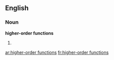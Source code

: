 ==English==

===Noun===
'''higher-order functions'''

# {{plural of|higher-order function}}

[[ar:higher-order functions]]
[[fr:higher-order functions]]